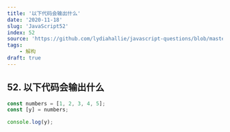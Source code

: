 ```yaml
---
title: '以下代码会输出什么'
date: '2020-11-18'
slug: 'JavaScript52'
index: 52
source: 'https://github.com/lydiahallie/javascript-questions/blob/master/zh-CN/README-zh_CN.md#59-%E8%BE%93%E5%87%BA%E6%98%AF%E4%BB%80%E4%B9%88'
tags:
    - 解构
draft: true
---
```


## 52. 以下代码会输出什么

```js:index.js
const numbers = [1, 2, 3, 4, 5];
const [y] = numbers;

console.log(y);
```
